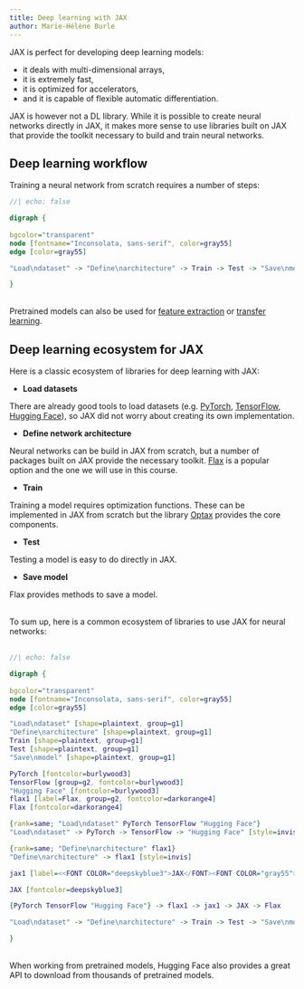 ```yaml
---
title: Deep learning with JAX
author: Marie-Hélène Burle
---
```


:::{.def}

JAX is perfect for developing deep learning models:

- it deals with multi-dimensional arrays,
- it is extremely fast,
- it is optimized for accelerators,
- and it is capable of flexible automatic differentiation.

JAX is however not a DL library. While it is possible to create neural networks directly in JAX, it makes more sense to use libraries built on JAX that provide the toolkit necessary to build and train neural networks.

:::

## Deep learning workflow 

Training a neural network from scratch requires a number of steps:

```dot
//| echo: false

digraph {
  
bgcolor="transparent"
node [fontname="Inconsolata, sans-serif", color=gray55]
edge [color=gray55]

"Load\ndataset" -> "Define\narchitecture" -> Train -> Test -> "Save\nmodel"

}
```
<br>
Pretrained models can also be used for [feature extraction](https://en.wikipedia.org/wiki/Feature_engineering) or [transfer learning](https://en.wikipedia.org/wiki/Transfer_learning).

## Deep learning ecosystem for JAX

Here is a classic ecosystem of libraries for deep learning with JAX:

- **Load datasets**

:::{.ind}

There are already good tools to load datasets (e.g. [PyTorch](https://pytorch.org/), [TensorFlow](https://www.tensorflow.org/), [Hugging Face](https://huggingface.co/)), so JAX did not worry about creating its own implementation.

:::

- **Define network architecture**

:::{.ind}

Neural networks can be build in JAX from scratch, but a number of packages built on JAX provide the necessary toolkit. [Flax](https://flax.readthedocs.io/en/latest/index.html) is a popular option and the one we will use in this course.

:::

- **Train**

:::{.ind}

Training a model requires optimization functions. These can be implemented in JAX from scratch but the library [Optax](https://optax.readthedocs.io/en/latest/) provides the core components.

:::

- **Test**

:::{.ind}

Testing a model is easy to do directly in JAX.

:::

- **Save model**

:::{.ind}

Flax provides methods to save a model.

:::

<br>
To sum up, here is a common ecosystem of libraries to use JAX for neural networks:<br><br>

```dot
//| echo: false

digraph {
  
bgcolor="transparent"
node [fontname="Inconsolata, sans-serif", color=gray55]
edge [color=gray55]

"Load\ndataset" [shape=plaintext, group=g1]
"Define\narchitecture" [shape=plaintext, group=g1]
Train [shape=plaintext, group=g1]
Test [shape=plaintext, group=g1]
"Save\nmodel" [shape=plaintext, group=g1]

PyTorch [fontcolor=burlywood3]
TensorFlow [group=g2, fontcolor=burlywood3]
"Hugging Face" [fontcolor=burlywood3]
flax1 [label=Flax, group=g2, fontcolor=darkorange4]
Flax [fontcolor=darkorange4]

{rank=same; "Load\ndataset" PyTorch TensorFlow "Hugging Face"}
"Load\ndataset" -> PyTorch -> TensorFlow -> "Hugging Face" [style=invis]

{rank=same; "Define\narchitecture" flax1}
"Define\narchitecture" -> flax1 [style=invis]

jax1 [label=<<FONT COLOR="deepskyblue3">JAX</FONT><FONT COLOR="gray55">+ </FONT><FONT COLOR="chocolate">Optax</FONT>>]

JAX [fontcolor=deepskyblue3]

{PyTorch TensorFlow "Hugging Face"} -> flax1 -> jax1 -> JAX -> Flax

"Load\ndataset" -> "Define\narchitecture" -> Train -> Test -> "Save\nmodel" [style=invis]

}
```

<br>
When working from pretrained models, Hugging Face also provides a great API to download from thousands of pretrained models.
